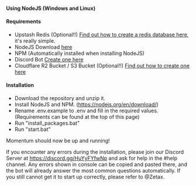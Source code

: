 #### Using NodeJS (Windows and Linux)

#### Requirements

- Upstash Redis (Optional!!) [Find out how to create a redis database here](https://docs.upstash.com/redis), it's really simple.
- NodeJS Download [here](https://nodejs.org/en)
- NPM (Automatically installed when installing NodeJS)
- Discord Bot [Create one here](https://discord.com/developers/)
- Cloudflare R2 Bucket / S3 Bucket (Optional!!) [Find out how to create one here](https://developers.cloudflare.com/r2/get-started/)

#### Installation

- Download the repository and unzip it.
- Install NodeJS and NPM. (https://nodejs.org/en/download/)
- Rename .env.example to .env and fill in the required values. (Requirements can be found at the top of this page)
- Run "install_packages.bat"
- Run "start.bat"

Momentum should now be up and running!

If you encounter any errors during the installation, please join our Discord Server at https://discord.gg/HuYyFYfwNp and ask for help in the #help channel.
Any errors shown in console can be copied and pasted there, and the bot will already answer the most common questions automatically. If you still cannot get it to start up correctly, please refer to @Zetax.